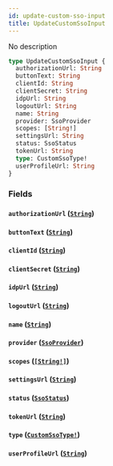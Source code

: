 ```yaml
---
id: update-custom-sso-input
title: UpdateCustomSsoInput
---
```


No description

```graphql
type UpdateCustomSsoInput {
  authorizationUrl: String
  buttonText: String
  clientId: String
  clientSecret: String
  idpUrl: String
  logoutUrl: String
  name: String
  provider: SsoProvider
  scopes: [String!]
  settingsUrl: String
  status: SsoStatus
  tokenUrl: String
  type: CustomSsoType!
  userProfileUrl: String
}
```

### Fields

#### `authorizationUrl` ([`String`](/graphql/scalars/string))

#### `buttonText` ([`String`](/graphql/scalars/string))

#### `clientId` ([`String`](/graphql/scalars/string))

#### `clientSecret` ([`String`](/graphql/scalars/string))

#### `idpUrl` ([`String`](/graphql/scalars/string))

#### `logoutUrl` ([`String`](/graphql/scalars/string))

#### `name` ([`String`](/graphql/scalars/string))

#### `provider` ([`SsoProvider`](/graphql/enums/sso-provider))

#### `scopes` ([`[String!]`](/graphql/scalars/string))

#### `settingsUrl` ([`String`](/graphql/scalars/string))

#### `status` ([`SsoStatus`](/graphql/enums/sso-status))

#### `tokenUrl` ([`String`](/graphql/scalars/string))

#### `type` ([`CustomSsoType!`](/graphql/enums/custom-sso-type))

#### `userProfileUrl` ([`String`](/graphql/scalars/string))

